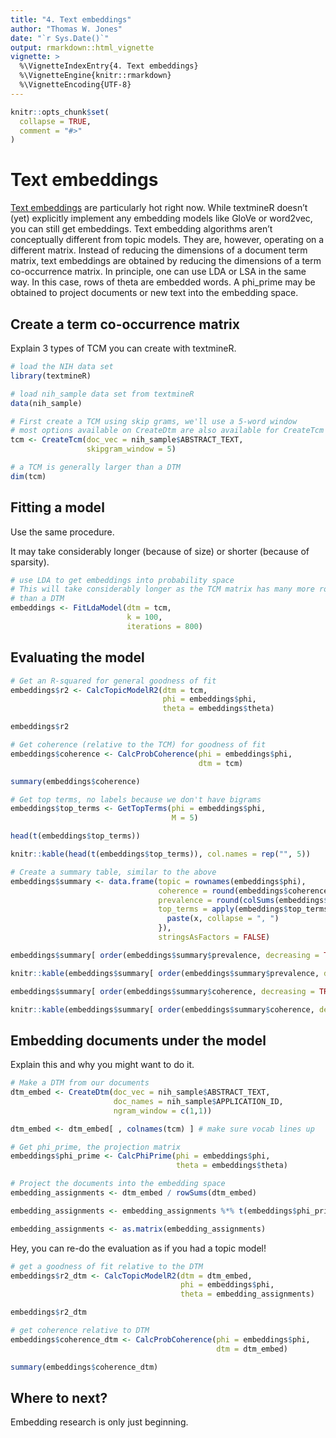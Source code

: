 ```yaml
---
title: "4. Text embeddings"
author: "Thomas W. Jones"
date: "`r Sys.Date()`"
output: rmarkdown::html_vignette
vignette: >
  %\VignetteIndexEntry{4. Text embeddings}
  %\VignetteEngine{knitr::rmarkdown}
  %\VignetteEncoding{UTF-8}
---
```


```r
knitr::opts_chunk$set(
  collapse = TRUE,
  comment = "#>"
)
```

# Text embeddings

[Text embeddings](https://en.wikipedia.org/wiki/Word_embedding) are particularly hot right now. While textmineR doesn't (yet) explicitly implement any embedding models like GloVe or word2vec, you can still get embeddings. Text embedding algorithms aren't conceptually different from topic models. They are, however, operating on a different matrix. Instead of reducing the dimensions of a document term matrix, text embeddings are obtained by reducing the dimensions of a term co-occurrence matrix. In principle, one can use LDA or LSA in the same way. In this case, rows of theta are embedded words. A phi_prime may be obtained to project documents or new text into the embedding space.

## Create a term co-occurrence matrix

Explain 3 types of TCM you can create with textmineR.

```r

# load the NIH data set
library(textmineR)

# load nih_sample data set from textmineR
data(nih_sample)

# First create a TCM using skip grams, we'll use a 5-word window
# most options available on CreateDtm are also available for CreateTcm
tcm <- CreateTcm(doc_vec = nih_sample$ABSTRACT_TEXT,
                 skipgram_window = 5)

# a TCM is generally larger than a DTM
dim(tcm)
```

## Fitting a model

Use the same procedure.

It may take considerably longer (because of size) or shorter (because of sparsity). 

```r
# use LDA to get embeddings into probability space
# This will take considerably longer as the TCM matrix has many more rows 
# than a DTM
embeddings <- FitLdaModel(dtm = tcm,
                          k = 100,
                          iterations = 800)
```



## Evaluating the model


```r
# Get an R-squared for general goodness of fit
embeddings$r2 <- CalcTopicModelR2(dtm = tcm, 
                                  phi = embeddings$phi,
                                  theta = embeddings$theta)

embeddings$r2

# Get coherence (relative to the TCM) for goodness of fit
embeddings$coherence <- CalcProbCoherence(phi = embeddings$phi,
                                          dtm = tcm)

summary(embeddings$coherence)

# Get top terms, no labels because we don't have bigrams
embeddings$top_terms <- GetTopTerms(phi = embeddings$phi,
                                    M = 5)
```

```r
head(t(embeddings$top_terms))
```

```r
knitr::kable(head(t(embeddings$top_terms)), col.names = rep("", 5))
```

```r
# Create a summary table, similar to the above
embeddings$summary <- data.frame(topic = rownames(embeddings$phi),
                                 coherence = round(embeddings$coherence, 3),
                                 prevalence = round(colSums(embeddings$theta), 2),
                                 top_terms = apply(embeddings$top_terms, 2, function(x){
                                   paste(x, collapse = ", ")
                                 }),
                                 stringsAsFactors = FALSE)

```

```r
embeddings$summary[ order(embeddings$summary$prevalence, decreasing = TRUE) , ][ 1:10 , ]
```

```r
knitr::kable(embeddings$summary[ order(embeddings$summary$prevalence, decreasing = TRUE) , ][ 1:10 , ], caption = "Summary of top 10 embedding dimensions")
```

```r
embeddings$summary[ order(embeddings$summary$coherence, decreasing = TRUE) , ][ 1:10 , ]
```

```r
knitr::kable(embeddings$summary[ order(embeddings$summary$coherence, decreasing = TRUE) , ][ 1:10 , ], caption = "Summary of 10 most coherent embedding dimensions")
```

## Embedding documents under the model

Explain this and why you might want to do it.

```r
# Make a DTM from our documents
dtm_embed <- CreateDtm(doc_vec = nih_sample$ABSTRACT_TEXT,
                       doc_names = nih_sample$APPLICATION_ID,
                       ngram_window = c(1,1))

dtm_embed <- dtm_embed[ , colnames(tcm) ] # make sure vocab lines up

# Get phi_prime, the projection matrix
embeddings$phi_prime <- CalcPhiPrime(phi = embeddings$phi,
                                     theta = embeddings$theta)

# Project the documents into the embedding space
embedding_assignments <- dtm_embed / rowSums(dtm_embed)

embedding_assignments <- embedding_assignments %*% t(embeddings$phi_prime)

embedding_assignments <- as.matrix(embedding_assignments)
```

Hey, you can re-do the evaluation as if you had a topic model!

```r
# get a goodness of fit relative to the DTM
embeddings$r2_dtm <- CalcTopicModelR2(dtm = dtm_embed, 
                                      phi = embeddings$phi,
                                      theta = embedding_assignments)

embeddings$r2_dtm

# get coherence relative to DTM
embeddings$coherence_dtm <- CalcProbCoherence(phi = embeddings$phi,
                                              dtm = dtm_embed)

summary(embeddings$coherence_dtm)
```


## Where to next?

Embedding research is only just beginning. 



